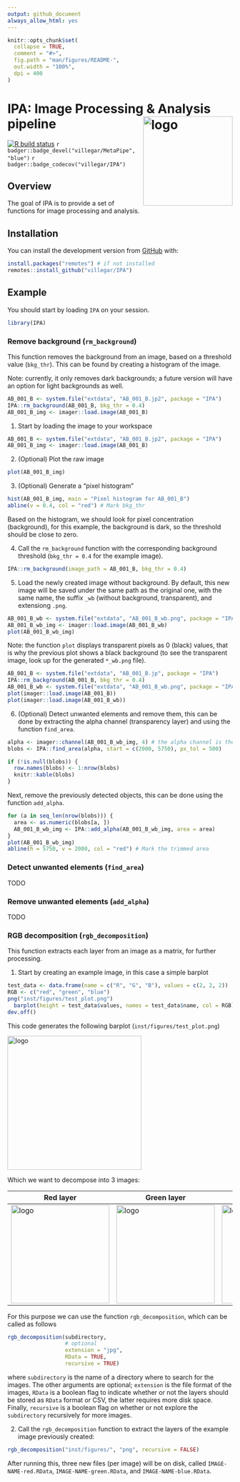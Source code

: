 ```yaml
---
output: github_document
always_allow_html: yes
---
```

<!-- README.md is generated from README.Rmd. Please edit that file -->
```r
knitr::opts_chunk$set(
  collapse = TRUE,
  comment = "#>",
  fig.path = "man/figures/README-",
  out.width = "100%",
  dpi = 400
)
```

# IPA: Image Processing & Analysis pipeline <img src="https://raw.githubusercontent.com/villegar/IPA/master/inst/images/logo.png" alt="logo" align="right" height=200px/>

<!-- badges: start -->
<!-- `r badger::badge_devel("villegar/IPA", "blue")` -->
<!-- `r badger::badge_code_size("villegar/IPA")` -->
[![R build status](https://github.com/villegar/IPA/workflows/R-CMD-check/badge.svg)](https://github.com/villegar/IPA/actions)
`r badger::badge_devel("villegar/MetaPipe", "blue")`
`r badger::badge_codecov("villegar/IPA")`
<!-- badges: end -->

## Overview

The goal of IPA is to provide a set of functions for image processing and analysis. 

## Installation

<!-- You can install the released version of IPA from [CRAN](https://CRAN.R-project.org) with: -->

<!-- ``` r -->
<!-- install.packages("IPA") -->
<!-- ``` -->

<!-- And the development version from [GitHub](https://github.com/) with: -->

You can install the development version from [GitHub](https://github.com/) with:
``` r
install.packages("remotes") # if not installed
remotes::install_github("villegar/IPA")
```

## Example
<!-- This is a basic example which shows you how to solve a common problem: -->
You should start by loading `IPA` on your session.
```r
library(IPA)
```

### Remove background (`rm_background`)
This function removes the background from an image, based on a threshold value 
(`bkg_thr`). This can be found by creating a histogram of the image. 

Note: currently, it only removes dark backgrounds; a future version will have an
option for light backgrounds as well.

```r
AB_001_B <- system.file("extdata", "AB_001_B.jp2", package = "IPA")
IPA::rm_background(AB_001_B, bkg_thr = 0.4)
AB_001_B_img <- imager::load.image(AB_001_B)
```

1. Start by loading the image to your workspace
```r
AB_001_B <- system.file("extdata", "AB_001_B.jp2", package = "IPA")
AB_001_B_img <- imager::load.image(AB_001_B)
```

2. (Optional) Plot the raw image 
```r
plot(AB_001_B_img)
```

3. (Optional) Generate a "pixel histogram"
```r
hist(AB_001_B_img, main = "Pixel histogram for AB_001_B")
abline(v = 0.4, col = "red") # Mark bkg_thr 
```

Based on the histogram, we should look for pixel concentration (background), for
this example, the background is dark, so the threshold should be close to zero.

4. Call the `rm_background` function with the corresponding background threshold
 (`bkg_thr = 0.4` for the example image).
 
```r
IPA::rm_background(image_path = AB_001_B, bkg_thr = 0.4)
```

5. Load the newly created image without background. By default, this new image
will be saved under the same path as the original one, with the same name, the
suffix `_wb` (without background, transparent), and extensiong `.png`.

```r
AB_001_B_wb <- system.file("extdata", "AB_001_B_wb.png", package = "IPA")
AB_001_B_wb_img <- imager::load.image(AB_001_B_wb)
plot(AB_001_B_wb_img)
```

Note: the function `plot` displays transparent pixels as 0 (black) values, that
is why the previous plot shows a black background (to see the transparent image,
look up for the generated `*_wb.png` file).

<!-- <table> -->
<!--   <thead> -->
<!--     <tr> -->
<!--       <th>Original</th> -->
<!--       <th>Without background</th> -->
<!--     </tr> -->
<!--   </thead> -->
<!--   <tbody> -->
<!--     <tr> -->
<!--       <td><img src="inst/extdata/AB_001_B.jpg" alt="original" align="center" width=50%/></td> -->
<!--       <td><img src="inst/extdata/AB_001_B_wb.png" alt="wb" align="center" width=50%/></td> -->
<!--     </tr> -->
<!--   </tbody> -->
<!-- </table> -->

```r
AB_001_B <- system.file("extdata", "AB_001_B.jp", package = "IPA")
IPA::rm_background(AB_001_B, bkg_thr = 0.4)
AB_001_B_wb <- system.file("extdata", "AB_001_B_wb.png", package = "IPA")
plot(imager::load.image(AB_001_B))
plot(imager::load.image(AB_001_B_wb))
```

6. (Optional) Detect unwanted elements and remove them, this can be done by 
extracting the alpha channel (transparency layer) and using the function
`find_area`.

```r
alpha <- imager::channel(AB_001_B_wb_img, 4) # the alpha channel is the fourth one
blobs <- IPA::find_area(alpha, start = c(2000, 5750), px_tol = 500)
```

```r
if (!is.null(blobs)) {
  row.names(blobs) <- 1:nrow(blobs)
  knitr::kable(blobs)
}
```

Next, remove the previously detected objects, this can be done using the 
function `add_alpha`.

```r
for (a in seq_len(nrow(blobs))) {
  area <- as.numeric(blobs[a, ])
  AB_001_B_wb_img <- IPA::add_alpha(AB_001_B_wb_img, area = area)
}
plot(AB_001_B_wb_img)
abline(h = 5750, v = 2000, col = "red") # Mark the trimmed area
```

### Detect unwanted elements (`find_area`)

TODO

### Remove unwanted elements (`add_alpha`)

TODO

### RGB decomposition (`rgb_decomposition`)
This function extracts each layer from an image as a matrix, for further processing.

1. Start by creating an example image, in this case a simple barplot
```r
test_data <- data.frame(name = c("R", "G", "B"), values = c(2, 2, 2))
RGB <- c("red", "green", "blue")
png("inst/figures/test_plot.png")
  barplot(height = test_data$values, names = test_data$name, col = RGB)
dev.off()
```

This code generates the following barplot (`inst/figures/test_plot.png`)

<img src="inst/figures/test_plot.png" alt="logo" align="center" height=300px/>

Which we want to decompose into 3 images:

<table>
  <thead>
    <tr>
      <th>Red layer</th>
      <th>Green layer</th>
      <th>Blue layer</th>
    </tr>
  </thead>
  <tbody>
    <tr>
      <td><img src="inst/figures/test_plot_R.png" alt="logo" align="center" height=220px/></td>
      <td><img src="inst/figures/test_plot_G.png" alt="logo" align="center" height=220px/></td>
      <td><img src="inst/figures/test_plot_B.png" alt="logo" align="center" height=220px/></td>
    </tr>
  </tbody>
</table>

For this purpose we can use the function `rgb_decomposition`, which can be called
as follows
```r
rgb_decomposition(subdirectory, 
                  # optional
                  extension = "jpg", 
                  RData = TRUE, 
                  recursive = TRUE)
```
where `subdirectory` is the name of a directory where to search for the images. 
The other arguments are optional; `extension` is the file format of the images,
`RData` is a boolean flag to indicate whether or not the layers should be stored
as `RData` format or CSV, the latter requires more disk space. Finally, `recursive`
is a boolean flag on whether or not explore the `subdirectory` recursively for
more images.

2. Call the `rgb_decomposition` function to extract the layers of the example
image previously created:
```r
rgb_decomposition("inst/figures/", "png", recursive = FALSE)
```

After running this, three new files (per image) will be on disk, called 
`IMAGE-NAME-red.RData`, `IMAGE-NAME-green.RData`, and `IMAGE-NAME-blue.RData`.
